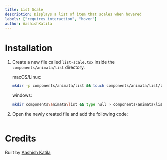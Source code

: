 ```yaml
---
title: List Scale
description: Displays a list of item that scales when hovered
labels: ["requires interaction", "hover"]
author: AashishKatila
---
```


<ComponentPreview name="list-list-scale--docs" />

# Installation

1. Create a new file called `list-scale.tsx` inside the `components/animata/list` directory.

   macOS/Linux:

   ```bash
   mkdir -p components/animata/list && touch components/animata/list/list-scale.tsx
   ```

   windows:

   ```bash
   mkdir components\animata\list && type null > components\animata\list\list-scale.tsx
   ```

2. Open the newly created file and add the following code:

   ```jsx file=<rootDir>/animata/list/list-scale.tsx

   ```

# Credits

Built by [Aashish Katila](https://github.com/AashishKatila)
